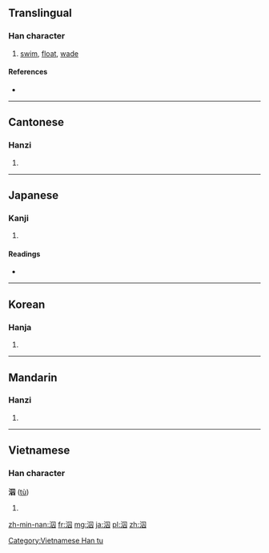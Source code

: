 ==Translingual==

===Han character===
{{Han char|rn=85|rad=水|as=05|sn=8|four=3610<sub>0</sub>|canj=水田人 (EWO)}}

# [[swim]], [[float]], [[wade]]

====References====
* {{Han ref|kx=0615.080|dkj=17270|dj=1009.060|hdz=31587.020|uh=6CC5|ud=27845|bh=AA73|bd=43635}}

----

==Cantonese==

===Hanzi===
{{yue-hanzi|jyut=[[cau4]], [[jau4]]|y=chau4, yau4}}

# {{defn|lang=yue|sort=水05}}

----

==Japanese==

===Kanji===
{{ja-kanji|grade=|rs=水05}}

# {{defn|lang=ja|sort=水05}}

====Readings====
* {{ja-readings|on=[[しゅう]] (shū)|kun=[[およぐ]] (oyogu)}}

----

==Korean==

===Hanja===
{{ko-hanja|hangeul=쉬|eumhun=|rv=swi|mr=swi|y=swi}}

# {{defn|lang=ko|sort=水05}}

----

==Mandarin==

===Hanzi===
{{cmn-hanzi|pin=[[qiú]] ([[qiu2]]), [[yōu]] ([[you1]])|wg=ch'iu<sup>2</sup>, yu<sup>1</sup>}}

# {{defn|lang=cmn|sort=水05}}

----

==Vietnamese==

===Han character===
'''泅''' ([[tù]])

# {{defn|lang=vi}}

[[Category:Vietnamese Han tu]]

[[zh-min-nan:泅]]
[[fr:泅]]
[[mg:泅]]
[[ja:泅]]
[[pl:泅]]
[[zh:泅]]